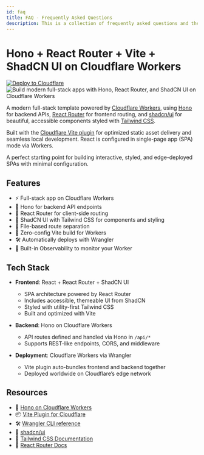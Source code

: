 ```yaml
---
id: faq
title: FAQ - Frequently Asked Questions
description: This is a collection of frequently asked questions and the most typical answers from the ConfigCat Support Team.
---
```



<script type='application/ld+json' dangerouslySetInnerHTML={ { __html: JSON.stringify(FaqSchema) }}></script>
# Hono + React Router + Vite + ShadCN UI on Cloudflare Workers

[![Deploy to Cloudflare](https://deploy.workers.cloudflare.com/button)](https://deploy.workers.cloudflare.com/?url=https://github.com/cloudflare/templates/tree/main/react-router-hono-fullstack-template)
![Build modern full-stack apps with Hono, React Router, and ShadCN UI on Cloudflare Workers](https://imagedelivery.net/wSMYJvS3Xw-n339CbDyDIA/24c5a7dd-e1e3-43a9-b912-d78d9a4293bc/public)

A modern full-stack template powered by [Cloudflare Workers](https://workers.cloudflare.com/), using [Hono](https://hono.dev/) for backend APIs, [React Router](https://reactrouter.com/) for frontend routing, and [shadcn/ui](https://ui.shadcn.com/) for beautiful, accessible components styled with [Tailwind CSS](https://tailwindcss.com/).

Built with the [Cloudflare Vite plugin](https://developers.cloudflare.com/workers/vite-plugin/) for optimized static asset delivery and seamless local development. React is configured in single-page app (SPA) mode via Workers.

A perfect starting point for building interactive, styled, and edge-deployed SPAs with minimal configuration.

## Features

- ⚡ Full-stack app on Cloudflare Workers
- 🔁 Hono for backend API endpoints
- 🧭 React Router for client-side routing
- 🎨 ShadCN UI with Tailwind CSS for components and styling
- 🧱 File-based route separation
- 🚀 Zero-config Vite build for Workers
- 🛠️ Automatically deploys with Wrangler
- 🔎 Built-in Observability to monitor your Worker

## Tech Stack

- **Frontend**: React + React Router + ShadCN UI
  - SPA architecture powered by React Router
  - Includes accessible, themeable UI from ShadCN
  - Styled with utility-first Tailwind CSS
  - Built and optimized with Vite

- **Backend**: Hono on Cloudflare Workers
  - API routes defined and handled via Hono in `/api/*`
  - Supports REST-like endpoints, CORS, and middleware

- **Deployment**: Cloudflare Workers via Wrangler
  - Vite plugin auto-bundles frontend and backend together
  - Deployed worldwide on Cloudflare’s edge network

## Resources

- 🧩 [Hono on Cloudflare Workers](https://hono.dev/docs/getting-started/cloudflare-workers)
- 📦 [Vite Plugin for Cloudflare](https://developers.cloudflare.com/workers/vite-plugin/)
- 🛠 [Wrangler CLI reference](https://developers.cloudflare.com/workers/wrangler/)
- 🎨 [shadcn/ui](https://ui.shadcn.com)
- 💨 [Tailwind CSS Documentation](https://tailwindcss.com/)
- 🔀 [React Router Docs](https://reactrouter.com/)